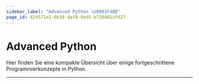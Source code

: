 ```yaml
---
sidebar_label: "Advanced Python \U0001F40D"
page_id: 429571e2-6b39-4af8-9ed5-b728401afd27
---
```


# Advanced Python

Hier finden Sie eine kompakte Übersicht über einige fortgeschrittene Programmierkonzepte in Python.

---
